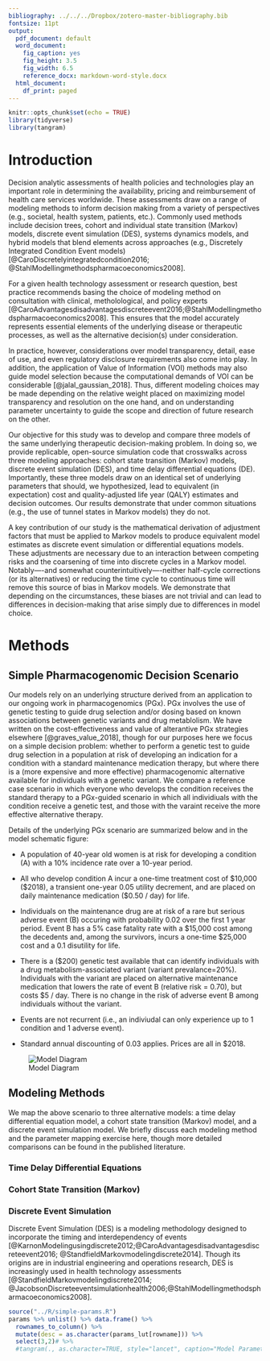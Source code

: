 ```yaml
---
bibliography: ../../../Dropbox/zotero-master-bibliography.bib
fontsize: 11pt
output:
  pdf_document: default
  word_document:
    fig_caption: yes
    fig_height: 3.5
    fig_width: 6.5
    reference_docx: markdown-word-style.docx
  html_document:
    df_print: paged
---
```


```r
knitr::opts_chunk$set(echo = TRUE)
library(tidyverse)
library(tangram)
```

# Introduction

Decision analytic assessments of health policies and technologies play an important role in determining the availability, pricing and reimbursement of health care services worldwide. These assessments draw on a range of modeling methods to inform decision making from a variety of perspectives (e.g., societal, health system, patients, etc.).  Commonly used methods include decision trees, cohort and individual state transition (Markov) models, discrete event simulation (DES), systems dynamics models, and hybrid models that blend elements across approaches (e.g., Discretely Integrated Condition Event models) [@CaroDiscretelyintegratedcondition2016; @StahlModellingmethodspharmacoeconomics2008]. 

For a given health technology assessment or research question, best practice recommends basing the choice of modeling method on consultation with clinical, metholological, and policy experts [@CaroAdvantagesdisadvantagesdiscreteevent2016;@StahlModellingmethodspharmacoeconomics2008]. This ensures that the model accurately represents essential elements of the underlying disease or therapeutic processes, as well as the alternative decision(s) under consideration. 

In practice, however, considerations over model transparency, detail, ease of use, and even regulatory disclosure requirements also come into play. In addition, the application of Value of Information (VOI) methods may also guide model selection because the computational demands of VOI can be considerable [@jalal_gaussian_2018]. Thus, different modeling choices may be made depending on the relative weight placed on maximizing model transparency and resolution on the one hand, and on understanding parameter uncertainty to guide the scope and direction of future research on the other. 
 
Our objective for this study was to develop and compare three models of the same underlying therapeutic decision-making problem. In doing so, we provide replicable, open-source simulation code that crosswalks across three modeling approaches: cohort state transition (Markov) models,  discrete event simulation (DES), and time delay differential equations (DE). Importantly, these three models draw on an identical set of underlying parameters that should, we hypothesized, lead to equivalent (in expectation) cost and quality-adjusted life year (QALY) estimates and decision outcomes.  Our results demonstrate that under common situations (e.g., the use of tunnel states in Markov models) they do not. 

A key contribution of our study is the mathematical derivation of adjustment factors that must be applied to Markov models to produce equivalent model estimates as discrete event simulation or differential equations models.  These adjustments are necessary due to an interaction between competing risks and the coarsening of time into discrete cycles in a Markov model. Notably—-and somewhat counterintuitively—-neither half-cycle corrections (or its alternatives) or reducing the time cycle to continuous time will remove this source of bias in Markov models. We demonstrate that depending on the circumstances, these biases are not trivial and can lead to differences in decision-making that arise simply due to differences in model choice. 

# Methods

## Simple Pharmacogenomic Decision Scenario

Our models rely on an underlying structure derived from an application to our ongoing work in pharmacogenomics (PGx). PGx involves the use of genetic testing to guide drug selection and/or dosing based on known associations between genetic variants and drug metablolism. We have written on the cost-effectiveness and value of alterantive PGx strategies elsewhere [@graves_value_2018], though for our purposes here we  focus on a simple decision problem: whether to perform a genetic test to guide drug selection in a population at risk of developing an indication for a condition with a  standard maintenance medication therapy, but where there is a (more expensive and more effective) pharmacogenomic alternative available for individuals with a genetic variant. We compare a reference case scenario in which everyone who develops the condition receives the standard therapy to a PGx-guided scenario in which all individiuals with the condition receive a genetic test, and those with the varaint receive the more effective alternative therapy.

Details of the underlying PGx scenario are summarized below and in the model schematic figure:

- A population of 40-year old women is at risk for developing a condition (A) with a 10% incidence rate over a 10-year period. 

- All who develop condition A incur a one-time treatment cost of $10,000 ($2018), a transient one-year 0.05 utility decrement,  and are placed on daily maintenance medication ($0.50 / day) for life. 

- Individuals on the maintenance drug are at risk of a rare but serious adverse event (B) occuring with probability 0.02 over the first 1 year period. Event B has a 5% case fatality rate with a \$15,000 cost among the decedents and, among the survivors, incurs a one-time \$25,000 cost and a 0.1 disutility for life.

- There is a ($200) genetic test available that can identify individuals with a drug metabolism-associated variant (variant prevalance=20%). Individuals with the variant are placed on alternative maintenance medication that lowers the rate of event B (relative risk = 0.70), but costs \$5 / day. There is no change in the risk of adverse event B among individuals without the variant. 

- Events are not recurrent (i.e., an indiviudal can only experience up to 1 condition and 1 adverse event).

- Standard annual discounting of 0.03 applies. Prices are all in $2018. 

![Model Diagram](../figs/01_simplest-model.png)

## Modeling Methods

We map the above scenario to three alternative models: a time delay differential equation model, a cohort state transition (Markov) model, and a discrete event simulation model. We briefly discuss each modeling method and the parameter mapping exercise here, though more detailed comparisons can be found in the published literature. 

### Time Delay Differential Equations 

### Cohort State Transition (Markov)

### Discrete Event Simulation

Discrete Event Simulation (DES) is a modeling methodology designed to incorporate the timing and interdependency of events [@KarnonModelingusingdiscrete2012;@CaroAdvantagesdisadvantagesdiscreteevent2016; @StandfieldMarkovmodelingdiscrete2014]. Though its origins are in industrial engineering and operations research, DES is increasingly used in health technology assessments [@StandfieldMarkovmodelingdiscrete2014; @JacobsonDiscreteeventsimulationhealth2006;@StahlModellingmethodspharmacoeconomics2008].

<!-- For example, in a DES it is straightforward to allow the probability of some future event to depend on the time spent in a given state (e.g., the probability of a pharmacogenomically-related adverse event declines as the amount of time spent on the drug increases). In addition, in cases where pharmacogenomic information informs the initial dosing of a drug (e.g., in the case of warfarin, which has received a great deal of pharmacogenomic attention), DES can readily accommodate the arrival rate of the genomic information. Such dynamics are difficult if not impossible to model using more standard Markov approaches (Caro and Möller 2016). -->

```r
source("../R/simple-params.R")
params %>% unlist() %>% data.frame() %>% 
  rownames_to_column() %>% 
  mutate(desc = as.character(params_lut[rowname])) %>% 
  select(3,2)# %>% 
  #tangram(., as.character=TRUE, style="lancet", caption="Model Parameters")
```


